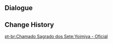 {{Genius Invokation TCG Stage
|title        = Yoimiya: Serious
|type         = Serious Showdown
|group        = Invitation Board
|character    = Yoimiya
|requirement  = 7
|introduction = "Even card games have got to be taken seriously. I'm not gonna let you win easily this time!"<br>{{Color|bp|Special Rule: "Yoimiya" starts with the Talent Card "Naganohara Meteor Swarm" equipped.}}
|objective_1  = Achieve victory
|reward_1     = Lucky Coin*1000
|lineup       = Yoimiya;Bennett;Chongyun
|action       = Naganohara Meteor Swarm;Witch's Scorching Hat;Crimson Witch of Flames;Elemental Resonance: Woven Flames;Elemental Resonance: Fervent Flames;Sacrificial Bow;Parametric Transformer;Ellin;Jueyun Guoba;Northern Smoked Chicken;Minty Meat Rolls;Adventurer's Bandana;Lotus Flower Crisp;Strategize;I Haven't Lost Yet!;Naganohara Meteor Swarm;Witch's Scorching Hat;Crimson Witch of Flames;Elemental Resonance: Woven Flames;Elemental Resonance: Fervent Flames;Sacrificial Bow;Parametric Transformer;Ellin;Jueyun Guoba;Northern Smoked Chicken;Minty Meat Rolls;Adventurer's Bandana;Lotus Flower Crisp;Strategize;I Haven't Lost Yet!
}}

==Dialogue==
{{Transclude|Genius Invokation TCG/Stage/Yoimiya|Serious Showdown}}

==Change History==
{{Change History|3.3}}

[[pt-br:Chamado Sagrado dos Sete:Yoimiya - Oficial]]